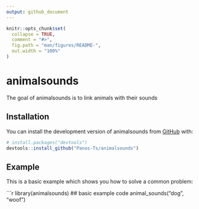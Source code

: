 ```yaml
---
output: github_document
---
```


<!-- README.md is generated from README.Rmd. Please edit that file -->

```r
knitr::opts_chunk$set(
  collapse = TRUE,
  comment = "#>",
  fig.path = "man/figures/README-",
  out.width = "100%"
)
```

# animalsounds

<!-- badges: start -->
<!-- badges: end -->

The goal of animalsounds is to link animals with their sounds

## Installation

You can install the development version of animalsounds from [GitHub](https://github.com/) with:

``` r
# install.packages("devtools")
devtools::install_github("Panos-Ts/animalsounds")
```

## Example

This is a basic example which shows you how to solve a common problem:

```r
library(animalsounds)
## basic example code
animal_sounds("dog", "woof")
